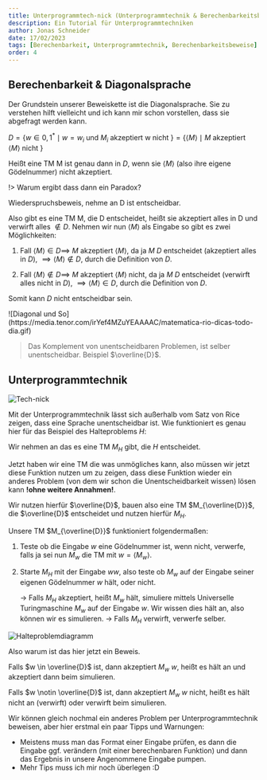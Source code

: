 ```yaml
---
title: Unterprogrammtech-nick (Unterprogrammtechnik & Berechenbarkeitsbeweise)
description: Ein Tutorial für Unterprogrammtechniken
author: Jonas Schneider
date: 17/02/2023
tags: [Berechenbarkeit, Unterprogrammtechnik, Berechenbarkeitsbeweise]
order: 4
---
```


## Berechenbarkeit & Diagonalsprache

Der Grundstein unserer Beweiskette ist die Diagonalsprache. Sie zu verstehen hilft vielleicht und ich kann mir schon vorstellen, dass sie abgefragt werden kann.

$D = \{w \in {0,1}^* \mid w = w_i \text{ und } M_i \text{ akzeptiert w nicht } \} = \{ \langle M \rangle \mid M \text{ akzeptiert } \langle M \rangle \text{ nicht } \}$

Heißt eine TM M ist genau dann in $D$, wenn sie $\langle M \rangle$ (also ihre eigene Gödelnummer) nicht akzeptiert.

!> Warum ergibt dass dann ein Paradox?

Wiederspruchsbeweis, nehme an D ist entscheidbar.

Also gibt es eine TM M, die D entscheidet, heißt sie akzeptiert alles in D und verwirft alles $\notin D$. Nehmen wir nun $\langle M \rangle$ als Eingabe so gibt es zwei Möglichkeiten:

1. Fall $\langle M \rangle \in D \implies$ $M$ akzeptiert $\langle M \rangle$, da ja $M$ $D$ entscheidet (akzeptiert alles in $D$), $\implies \langle M \rangle \notin D$, durch die Definition von $D$.

2. Fall $\langle M \rangle \notin D \implies$ $M$ akzeptiert $\langle M \rangle$ nicht, da ja $M$ $D$ entscheidet (verwirft alles nicht in $D$), $\implies \langle M \rangle \in D$, durch die Definition von $D$.

Somit kann $D$ nicht entscheidbar sein.

<div className="center">
  ![Diagonal und
  So](https://media.tenor.com/irYef4MZuYEAAAAC/matematica-rio-dicas-todo-dia.gif)
</div>

> Das Komplement von unentscheidbaren Problemen, ist selber unentscheidbar. Beispiel $\overline{D}$.

## Unterprogrammtechnik

![Tech-nick](https://pbs.twimg.com/media/DMgs9SmWsAAwtRp.jpg)

Mit der Unterprogrammtechnik lässt sich außerhalb vom Satz von Rice zeigen, dass eine Sprache unentscheidbar ist. Wie funktioniert es genau hier für das Beispiel des Halteproblems $H$:

Wir nehmen an das es eine TM $M_H$ gibt, die $H$ entscheidet.

Jetzt haben wir eine TM die was unmögliches kann, also müssen wir jetzt diese Funktion nutzen um zu zeigen, dass diese Funktion wieder ein anderes Problem (von dem wir schon die Unentscheidbarkeit wissen) lösen kann **!ohne weitere Annahmen!**.

Wir nutzen hierfür $\overline{D}$, bauen also eine TM $M_{\overline{D}}$, die $\overline{D}$ entscheidet und nutzen hierfür $M_H$.

Unsere TM $M_{\overline{D}}$ funktioniert folgendermaßen:

1. Teste ob die Eingabe $w$ eine Gödelnummer ist, wenn nicht, verwerfe, falls ja sei nun $M_w$ die TM mit $w = \langle M_w \rangle$.

2. Starte $M_H$ mit der Eingabe $ww$, also teste ob $M_w$ auf der Eingabe seiner eigenen Gödelnummer $w$ hält, oder nicht.

   -> Falls $M_H$ akzeptiert, heißt $M_w$ hält, simuliere mittels Universelle Turingmaschine $M_w$ auf der Eingabe $w$. Wir wissen dies hält an, also können wir es simulieren.
   -> Falls $M_H$ verwirft, verwerfe selber.

![Halteproblemdiagramm](/summary-assets/scil/Berechenbarkeit/Halteproblem-Beweis.png)

Also warum ist das hier jetzt ein Beweis.

Falls $w \in \overline{D}$ ist, dann akzeptiert $M_w$ $w$, heißt es hält an und akzeptiert dann beim simulieren.

Falls $w \notin \overline{D}$ ist, dann akzeptiert $M_w$ $w$ nicht, heißt es hält nicht an (verwirft) oder verwirft beim simulieren.

Wir können gleich nochmal ein anderes Problem per Unterprogrammtechnik beweisen, aber hier erstmal ein paar Tipps und Warnungen:

- Meistens muss man das Format einer Eingabe prüfen, es dann die Eingabe ggf. verändern (mit einer berechenbaren Funktion) und dann das Ergebnis in unsere Angenommene Eingabe pumpen.
- Mehr Tips muss ich mir noch überlegen :D
